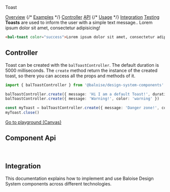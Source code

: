 
<bal-doc-banner id="story--components-notice-toast--basic" status="rebranded,sass,visual">Toast</bal-doc-banner>

<bal-doc-tabs>
  <a href="#story--components-notice-toast--basic">Overview</a>
  {/* <a href="#examples">Examples</a> */}
  <a href="#controller">Controller</a>
  <a href="#component-api">API</a>
  {/* <a href="#usage">Usage</a> */}
  <a href="#integration">Integration</a>
  <a href="#testing">Testing</a>
</bal-doc-tabs>

<bal-doc-lead>
  <b>Toasts</b> are used to inform the user with a simple text message..
</bal-doc-lead>

<Canvas>
  <bal-doc-app>
    <bal-toast color="success">Lorem ipsum dolor sit amet, consectetur adipisicing!</bal-toast>
  </bal-doc-app>
</Canvas>

```html
<bal-toast color="success">Lorem ipsum dolor sit amet, consectetur adipisicing!</bal-toast>
```

## Controller

Toast can be created with the `balToastController`. The default duration is 5000 milliseconds.
The `create` method return the instance of the created toast, so there you can access all the props and methods of it.

```typescript
import { balToastController } from '@baloise/design-system-components'

balToastController.create({ message: 'Hi I am a default Toast!', duration: 1000 })
balToastController.create({ message: 'Warning!', color: 'warning' })

const myToast = balToastController.create({ message: 'Danger zone!', color: 'danger' })
myToast.close()
```

<Canvas withSource="none" className="has-visible-overflow">
  <Story id="components-notice-toast--basic" />
</Canvas>

<bal-doc-app>
  <bal-button-group class="mb-large" position="center">
    <a class="button is-primary" href="?path=/story/components-notice-toast--basic">
      Go to playground (Canvas)
    </a>
  </bal-button-group>
</bal-doc-app>

## Component Api

<Description markdown={readme} />

<br />

## Integration

This documentation explains how to implement and use Baloise Design System components across different technologies.

<bal-doc-link-list>
  <a href="?path=/docs/getting-started-html5-overview--page">
    <bal-doc-link-list-item template="html5"></bal-doc-link-list-item>
  </a>
  <a href="?path=/docs/getting-started-vue-overview--page">
    <bal-doc-link-list-item template="vue"></bal-doc-link-list-item>
  </a>
  <a href="?path=/docs/getting-started-angular-overview--page">
    <bal-doc-link-list-item template="angular"></bal-doc-link-list-item>
  </a>
  <a href="?path=/docs/getting-started-react-overview--page">
    <bal-doc-link-list-item template="react"></bal-doc-link-list-item>
  </a>
</bal-doc-link-list>


<Description markdown={testing} />

<bal-doc-github link="/components/notice/bal-toast/stories/bal-toast.docs.mdx"></bal-doc-github>
